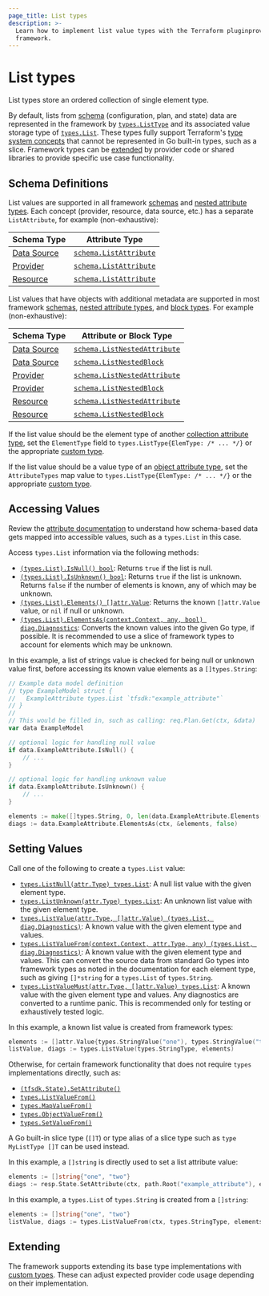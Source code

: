 ```yaml
---
page_title: List types
description: >-
  Learn how to implement list value types with the Terraform pluginprovider
  framework.
---
```


# List types

List types store an ordered collection of single element type.

By default, lists from [schema](/terraform/plugin/framework/handling-data/schemas) (configuration, plan, and state) data are represented in the framework by [`types.ListType`](https://pkg.go.dev/github.com/hashicorp/terraform-plugin-framework/types#ListType) and its associated value storage type of [`types.List`](https://pkg.go.dev/github.com/hashicorp/terraform-plugin-framework/types#List). These types fully support Terraform's [type system concepts](/terraform/plugin/framework/handling-data/terraform-concepts) that cannot be represented in Go built-in types, such as a slice. Framework types can be [extended](#extending) by provider code or shared libraries to provide specific use case functionality.

## Schema Definitions

List values are supported in all framework [schemas](/terraform/plugin/framework/handling-data/schemas) and [nested attribute types](/terraform/plugin/framework/handling-data/attributes#nested-attribute-types).
Each concept (provider, resource, data source, etc.) has a separate `ListAttribute`, for example (non-exhaustive):

| Schema Type | Attribute Type |
|-------------|----------------|
| [Data Source](/terraform/plugin/framework/data-sources) | [`schema.ListAttribute`](https://pkg.go.dev/github.com/hashicorp/terraform-plugin-framework/datasource/schema#ListAttribute) |
| [Provider](/terraform/plugin/framework/providers) | [`schema.ListAttribute`](https://pkg.go.dev/github.com/hashicorp/terraform-plugin-framework/provider/schema#ListAttribute) |
| [Resource](/terraform/plugin/framework/resources) | [`schema.ListAttribute`](https://pkg.go.dev/github.com/hashicorp/terraform-plugin-framework/resource/schema#ListAttribute) |

List values that have objects with additional metadata are supported in most framework [schemas](/terraform/plugin/framework/handling-data/schemas), [nested attribute types](/terraform/plugin/framework/handling-data/attributes#nested-attribute-types), and [block types](/terraform/plugin/framework/handling-data/blocks). For example (non-exhaustive):

| Schema Type | Attribute or Block Type |
|-------------|-------------------------|
| [Data Source](/terraform/plugin/framework/data-sources) | [`schema.ListNestedAttribute`](https://pkg.go.dev/github.com/hashicorp/terraform-plugin-framework/datasource/schema#ListNestedAttribute) |
| [Data Source](/terraform/plugin/framework/data-sources) | [`schema.ListNestedBlock`](https://pkg.go.dev/github.com/hashicorp/terraform-plugin-framework/datasource/schema#ListNestedBlock) |
| [Provider](/terraform/plugin/framework/providers) | [`schema.ListNestedAttribute`](https://pkg.go.dev/github.com/hashicorp/terraform-plugin-framework/provider/schema#ListNestedAttribute) |
| [Provider](/terraform/plugin/framework/providers) | [`schema.ListNestedBlock`](https://pkg.go.dev/github.com/hashicorp/terraform-plugin-framework/provider/schema#ListNestedBlock) |
| [Resource](/terraform/plugin/framework/resources) | [`schema.ListNestedAttribute`](https://pkg.go.dev/github.com/hashicorp/terraform-plugin-framework/resource/schema#ListNestedAttribute) |
| [Resource](/terraform/plugin/framework/resources) | [`schema.ListNestedBlock`](https://pkg.go.dev/github.com/hashicorp/terraform-plugin-framework/resource/schema#ListNestedBlock) |

If the list value should be the element type of another [collection attribute type](/terraform/plugin/framework/handling-data/attributes#collection-attribute-types), set the `ElementType` field to `types.ListType{ElemType: /* ... */}` or the appropriate [custom type](#extending).

If the list value should be a value type of an [object attribute type](/terraform/plugin/framework/handling-data/attributes#object-attribute-type), set the `AttributeTypes` map value to `types.ListType{ElemType: /* ... */}` or the appropriate [custom type](#extending).

## Accessing Values

<Tip>

Review the [attribute documentation](/terraform/plugin/framework/handling-data/attributes/list#accessing-values) to understand how schema-based data gets mapped into accessible values, such as a `types.List` in this case.

</Tip>

Access `types.List` information via the following methods:

* [`(types.List).IsNull() bool`](https://pkg.go.dev/github.com/hashicorp/terraform-plugin-framework/types/basetypes#ListValue.IsNull): Returns `true` if the list is null.
* [`(types.List).IsUnknown() bool`](https://pkg.go.dev/github.com/hashicorp/terraform-plugin-framework/types/basetypes#ListValue.IsUnknown): Returns `true` if the list is unknown. Returns `false` if the number of elements is known, any of which may be unknown.
* [`(types.List).Elements() []attr.Value`](https://pkg.go.dev/github.com/hashicorp/terraform-plugin-framework/types/basetypes#ListValue.Elements): Returns the known `[]attr.Value` value, or `nil` if null or unknown.
* [`(types.List).ElementsAs(context.Context, any, bool) diag.Diagnostics`](https://pkg.go.dev/github.com/hashicorp/terraform-plugin-framework/types/basetypes#ListValue.ElementsAs): Converts the known values into the given Go type, if possible. It is recommended to use a slice of framework types to account for elements which may be unknown.

In this example, a list of strings value is checked for being null or unknown value first, before accessing its known value elements as a `[]types.String`:

```go
// Example data model definition
// type ExampleModel struct {
//   ExampleAttribute types.List `tfsdk:"example_attribute"`
// }
//
// This would be filled in, such as calling: req.Plan.Get(ctx, &data)
var data ExampleModel

// optional logic for handling null value
if data.ExampleAttribute.IsNull() {
    // ...
}

// optional logic for handling unknown value
if data.ExampleAttribute.IsUnknown() {
    // ...
}

elements := make([]types.String, 0, len(data.ExampleAttribute.Elements()))
diags := data.ExampleAttribute.ElementsAs(ctx, &elements, false)
```

## Setting Values

Call one of the following to create a `types.List` value:

* [`types.ListNull(attr.Type) types.List`](https://pkg.go.dev/github.com/hashicorp/terraform-plugin-framework/types#ListNull): A null list value with the given element type.
* [`types.ListUnknown(attr.Type) types.List`](https://pkg.go.dev/github.com/hashicorp/terraform-plugin-framework/types#ListUnknown): An unknown list value with the given element type.
* [`types.ListValue(attr.Type, []attr.Value) (types.List, diag.Diagnostics)`](https://pkg.go.dev/github.com/hashicorp/terraform-plugin-framework/types#ListValue): A known value with the given element type and values.
* [`types.ListValueFrom(context.Context, attr.Type, any) (types.List, diag.Diagnostics)`](https://pkg.go.dev/github.com/hashicorp/terraform-plugin-framework/types#ListValueFrom): A known value with the given element type and values. This can convert the source data from standard Go types into framework types as noted in the documentation for each element type, such as giving `[]*string` for a `types.List` of `types.String`.
* [`types.ListValueMust(attr.Type, []attr.Value) types.List`](https://pkg.go.dev/github.com/hashicorp/terraform-plugin-framework/types#ListValueMust): A known value with the given element type and values. Any diagnostics are converted to a runtime panic. This is recommended only for testing or exhaustively tested logic.

In this example, a known list value is created from framework types:

```go
elements := []attr.Value{types.StringValue("one"), types.StringValue("two")}
listValue, diags := types.ListValue(types.StringType, elements)
```

Otherwise, for certain framework functionality that does not require `types` implementations directly, such as:

* [`(tfsdk.State).SetAttribute()`](https://pkg.go.dev/github.com/hashicorp/terraform-plugin-framework/tfsdk#State.SetAttribute)
* [`types.ListValueFrom()`](https://pkg.go.dev/github.com/hashicorp/terraform-plugin-framework/types#ListValueFrom)
* [`types.MapValueFrom()`](https://pkg.go.dev/github.com/hashicorp/terraform-plugin-framework/types#MapValueFrom)
* [`types.ObjectValueFrom()`](https://pkg.go.dev/github.com/hashicorp/terraform-plugin-framework/types#ObjectValueFrom)
* [`types.SetValueFrom()`](https://pkg.go.dev/github.com/hashicorp/terraform-plugin-framework/types#SetValueFrom)

A Go built-in slice type (`[]T`) or type alias of a slice type such as `type MyListType []T` can be used instead.

In this example, a `[]string` is directly used to set a list attribute value:

```go
elements := []string{"one", "two"}
diags := resp.State.SetAttribute(ctx, path.Root("example_attribute"), elements)
```

In this example, a `types.List` of `types.String` is created from a `[]string`:

```go
elements := []string{"one", "two"}
listValue, diags := types.ListValueFrom(ctx, types.StringType, elements)
```

## Extending

The framework supports extending its base type implementations with [custom types](/terraform/plugin/framework/handling-data/types/custom). These can adjust expected provider code usage depending on their implementation.

